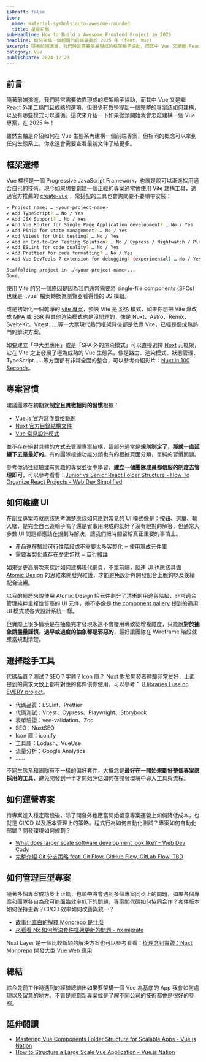 ```yaml
---
isDraft: false
icon:
  name: material-symbols:auto-awesome-rounded
  title: 星星符號
subHeadline: How to Build a Awesome Frontend Project in 2025
headline: 如何架構一個超讚的前端專案於 2025 年 (feat. Vue)
excerpt: 隨著前端演進，我們時常需要依靠現成的框架輪子協助，而其中 Vue 又是繼 React 外第二熱門且成熟的選項，但很少有教學提到一個完整的專案該如何建構，以及有哪些模式可以遵循。這次來介紹一下如果從頭開始我會怎麼建構一個 Vue 專案，在 2025 年！
category: Vue
publishDate: 2024-12-23
---
```


## 前言

隨著前端演進，我們時常需要依靠現成的框架輪子協助，而其中 Vue 又是繼 React 外第二熱門且成熟的選項，但很少有教學提到一個完整的專案該如何建構，以及有哪些模式可以遵循。這次來介紹一下如果從頭開始我會怎麼建構一個 Vue 專案，在 2025 年！

<Sidenote type="info">
  雖然主軸是介紹如何在 Vue
  生態系內建構一個前端專案，但相同的概念可以拿到任何生態系上，你永遠會需要查看最新文件了結更多。
</Sidenote>

## 框架選擇

Vue 標榜是一個 Progressive JavaScript Framework，也就是說可以漸進採用適合自己的技術。現今如果想要創建一個正經的專案通常會使用 Vite 建構工具，透過官方推薦的 [create-vue](https://github.com/vuejs/create-vue) ，常搭配的工具也會詢問要不要順帶安裝：

```bash
✔ Project name: … <your-project-name>
✔ Add TypeScript? … No / Yes
✔ Add JSX Support? … No / Yes
✔ Add Vue Router for Single Page Application development? … No / Yes
✔ Add Pinia for state management? … No / Yes
✔ Add Vitest for Unit testing? … No / Yes
✔ Add an End-to-End Testing Solution? … No / Cypress / Nightwatch / Playwright
✔ Add ESLint for code quality? … No / Yes
✔ Add Prettier for code formatting? … No / Yes
✔ Add Vue DevTools 7 extension for debugging? (experimental) … No / Yes

Scaffolding project in ./<your-project-name>...
Done.
```

<Sidenote type="info">
  使用 Vite 的另一個原因是因為我們通常需要將 single-file components (SFCs) 也就是 `.vue` 檔案轉換為瀏覽器看得懂的 JS
  模組。
</Sidenote>

或是初始化一個乾淨的 [vite 專案](https://vite.dev/guide/)，預設 Vite 是 <abbr title="Single Page Application">SPA</abbr> 模式，如果你想把 Vite 爆改成 <abbr title="Multi Page Application">MPA</abbr> 或 <abbr title="Server Side Rendering">SSR</abbr> 與其他渲染模式也是沒問題的，像是 Nuxt、Astro、Remix、SvelteKit、Vitest……等一大票現代熱門框架背後都是依靠 Vite，已經是個成熟熱門的解決方案。

如要建立「中大型應用」或是「SPA 外的渲染模式」可以直接選擇 [Nuxt](https://nuxt.com/) 元框架，它在 Vite 之上發展了極為成熟的 Vue 生態系，像是路由、渲染模式、狀態管理、TypeScript……等方面都有非常全面的整合，可以參考介紹影片：[Nuxt in 100 Seconds](https://www.youtube.com/watch?v=dCxSsr5xuL8)。

## 專案習慣

建議團隊在初期就**制定且貫徹相同的習慣**根據：

- [Vue.js 官方寫作風格範例](https://vuejs.org/style-guide/)
- [Nuxt 官方目錄結構文件](https://nuxt.com/docs/guide/directory-structure/app)
- [Vue 常見設計模式](https://www.patterns.dev/vue/components)

並不存在絕對具體的方式去管理專案結構，這部分通常是**規則制定了，那就一直延續下去是最好的**。有的團隊根據功能分類也有的根據頁面分類，單純的習慣問題。

參考你過往經驗或有興趣的專案並從中學習，**建立一個團隊成員都信服的制度去管理即可**，可以參考看看：[Junior vs Senior React Folder Structure - How To Organize React Projects - Web Dev Simplified](https://www.youtube.com/watch?v=UUga4-z7b6s)

## 如何維護 UI

在創立專案時就應該思考清楚應該如何應對常見的 UI 模式像是：按鈕、選單、輸入框，是完全自己造輪子嗎？還是省事用現成的就好？沒有絕對的解答，但通常大多數 UI 問題都應該在規劃時解決，讓我們把時間留給真正重要的事情上。

- 產品還在驗證可行性階段或不需要太多客製化 = 使用現成元件庫
- 需要客製化或存在歷史包袱 = 自行維護

如果從更高層次來探討如何建構現代網頁，不單前端，就連 UI 也應該具備 [Atomic Design](https://atomicdesign.bradfrost.com/chapter-2/) 的思維來開發與維護，才能避免設計與開發配合上脫鉤以及後續配合流暢。

以我的經歷來說使用 Atomic Design 給元件劃分了清晰的用途與階級，非常適合管理純粹重複性質高的 UI 元件，差不多像是 [the component gallery](https://component.gallery/components/) 提到的通用 UI 模式或各大設計系統一樣。

但實際上很多情境是在抽象完才發現永遠不會覆用導致徒增複雜度，只能說**對於抽象請盡量謹慎，過早或過度的抽象都是邪惡的**，最好讓團隊在 Wireframe 階段就應當規劃清楚。

## 選擇趁手工具

代碼品質？測試？SEO？字體？Icon 庫？ Nuxt 對於開發者體驗非常友好，上面提到的需求大致上都有對應的套件供你使用，可以參考： [8 libraries I use on EVERY project](https://www.youtube.com/watch?v=_GrdYoO3h0g&list=PLKE7c8z_v-jnt2YlEfF0kFSOehB_Fgxom)。

- 代碼品質：ESLint、Prettier
- 代碼測試：Vitest、Cypress、Playwright、Storybook
- 表單驗證：vee-validation、Zod
- SEO：NuxtSEO
- Icon 庫：iconify
- 工具庫：Lodash、VueUse
- 流量分析：Google Analytics
- ……

不同生態系和團隊有不一樣的偏好套件，大概念是**最好在一開始規劃好整個專案應採用的工具**，避免開發到一半才開始評估如何在開發環境中導入工具與流程。

## 如何運營專案

待專案進入穩定階段後，除了開發外也應當開始留意專案運營上如何降低成本，也就是 CI/CD 以及版本管理上的策略。程式行為如何自動化測試？專案如何自動化部屬？開發環境如何規劃？

- [What does larger scale software development look like? - Web Dev Cody](https://www.youtube.com/watch?v=Dl-BdxNRUqs)
- [完整介紹 Git 分支策略 feat. Git Flow, GitHub Flow, GitLab Flow, TBD](https://www.webdong.dev/post/trunk-based-development/)

## 如何管理巨型專案

隨著多個專案成功步上正軌，也順帶將會遇到多個專案同步上的問題，如果各個專案和團隊各自為政可能面臨效率低下的問題。專案間代碼如何協同合作？套件版本如何保持更新？CI/CD 效率如何改善與統一？

- [故事化直白的解釋 Monorepo 是什麼](https://www.webdong.dev/post/explain-monorepo/)
- [來看看 Nx 如何解決套件框架更新的問題 - nx migrate](https://www.webdong.dev/post/nx-migrate-to-solve-upgrade-problem/)

Nuxt Layer 是一個比較新穎的解決方案也可以參考看看：[從理念到實踐：Nuxt Monorepo 開發大型 Vue Web 應用](https://serko.dev/post/nuxt-3-monorepo-zh)

## 總結

綜合先前工作時遇到的經驗總結出如果要架構一個 Vue 為基底的 App 我會如何處理以及留意的地方。不管是規劃新專案或是了解不同公司的技術都會是很好的參照。

## 延伸閱讀

- [Mastering Vue Components Folder Structure for Scalable Apps - Vue.js Nation](https://vueschool.io/articles/vuejs-tutorials/structuring-vue-components/)
- [How to Structure a Large Scale Vue Application - Vue.js Nation](https://vueschool.io/articles/vuejs-tutorials/how-to-structure-a-large-scale-vue-application/)
